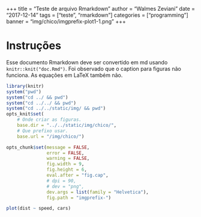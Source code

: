 +++
title = "Teste de arquivo Rmarkdown"
author = "Walmes Zeviani"
date = "2017-12-14"
tags = ["teste", "rmarkdown"]
categories = ["programming"]
banner = "img/chico/imgprefix-plot1-1.png"
+++

# Instruções

Esse documento Rmarkdown deve ser convertido em md usando
`knitr::knit("doc.Rmd")`.  Foi observado que o caption para figuras não
funciona.  As equações em LaTeX também não.

```r
library(knitr)
system("pwd")
system("cd ../ && pwd")
system("cd ../../ && pwd")
system("cd ../../static/img/ && pwd")
opts_knit$set(
    # Onde criar as figuras.
    base.dir = "../../static/img/chico/",
    # Que prefixo usar.
    base.url = "/img/chico/")

opts_chunk$set(message = FALSE,
               error = FALSE,
               warning = FALSE,
               fig.width = 9,
               fig.height = 6,
               eval.after = "fig.cap",
               # dpi = 90,
               # dev = "png",
               dev.args = list(family = "Helvetica"),
               fig.path = "imgprefix-")
```

```r
plot(dist ~ speed, cars)
```
